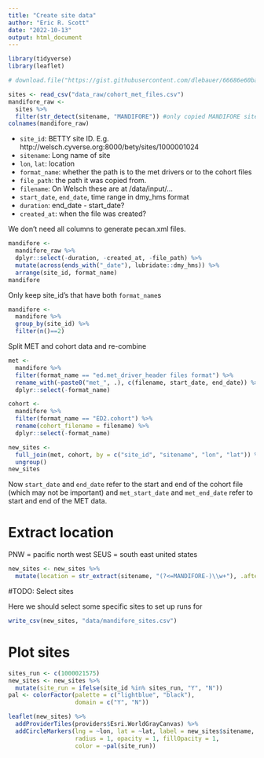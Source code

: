```yaml
---
title: "Create site data"
author: "Eric R. Scott"
date: "2022-10-13"
output: html_document
---
```


```r
library(tidyverse)
library(leaflet)
```


```r
# download.file("https://gist.githubusercontent.com/dlebauer/66686e60bac92535585ddf7a0dfaeae2/raw/fb3f9c9a625f4a9e79221fe36906e3b7afae5f8c/cohort_met_files.csv", "data_raw/cohort_met_files.csv")

sites <- read_csv("data_raw/cohort_met_files.csv")
mandifore_raw <- 
  sites %>%
  filter(str_detect(sitename, "MANDIFORE")) #only copied MANDIFORE sites
colnames(mandifore_raw)
```

- `site_id`: BETTY site ID.  E.g. http://welsch.cyverse.org:8000/bety/sites/1000001024
- `sitename`: Long name of site
- `lon`, `lat`: location
- `format_name`: whether the path is to the met drivers or to the cohort files
- `file_path`: the path it was copied from. 
- `filename`: On Welsch these are at /data/input/...
- `start_date`, `end_date`, time range in dmy_hms format
- `duration`: end_date - start_date?
- `created_at`: when the file was created?

We don't need all columns to generate pecan.xml files.

```r
mandifore <- 
  mandifore_raw %>% 
  dplyr::select(-duration, -created_at, -file_path) %>% 
  mutate(across(ends_with("_date"), lubridate::dmy_hms)) %>% 
  arrange(site_id, format_name)
mandifore
```

Only keep site_id's that have both `format_name`s

```r
mandifore <- 
  mandifore %>%
  group_by(site_id) %>%
  filter(n()==2)
```

Split MET and cohort data and re-combine

```r
met <-
  mandifore %>% 
  filter(format_name == "ed.met_driver_header files format") %>% 
  rename_with(~paste0("met_", .), c(filename, start_date, end_date)) %>% 
  dplyr::select(-format_name)

cohort <- 
  mandifore %>% 
  filter(format_name == "ED2.cohort") %>% 
  rename(cohort_filename = filename) %>% 
  dplyr::select(-format_name)

new_sites <- 
  full_join(met, cohort, by = c("site_id", "sitename", "lon", "lat")) %>% 
  ungroup()
new_sites
```

Now `start_date` and `end_date` refer to the start and end of the cohort file (which may not be important) and `met_start_date` and `met_end_date` refer to start and end of the MET data.

# Extract location

PNW = pacific north west
SEUS = south east united states

```r
new_sites <- new_sites %>% 
  mutate(location = str_extract(sitename, "(?<=MANDIFORE-)\\w+"), .after = sitename) 
```


#TODO: Select sites

Here we should select some specific sites to set up runs for


```r
write_csv(new_sites, "data/mandifore_sites.csv")
```

# Plot sites

```r
sites_run <- c(1000021575)
new_sites <- new_sites %>% 
  mutate(site_run = ifelse(site_id %in% sites_run, "Y", "N"))
pal <- colorFactor(palette = c("lightblue", "black"), 
                   domain = c("Y", "N"))

leaflet(new_sites) %>% 
  addProviderTiles(providers$Esri.WorldGrayCanvas) %>% 
  addCircleMarkers(lng = ~lon, lat = ~lat, label = new_sites$sitename, 
                   radius = 1, opacity = 1, fillOpacity = 1, 
                   color = ~pal(site_run))
```



